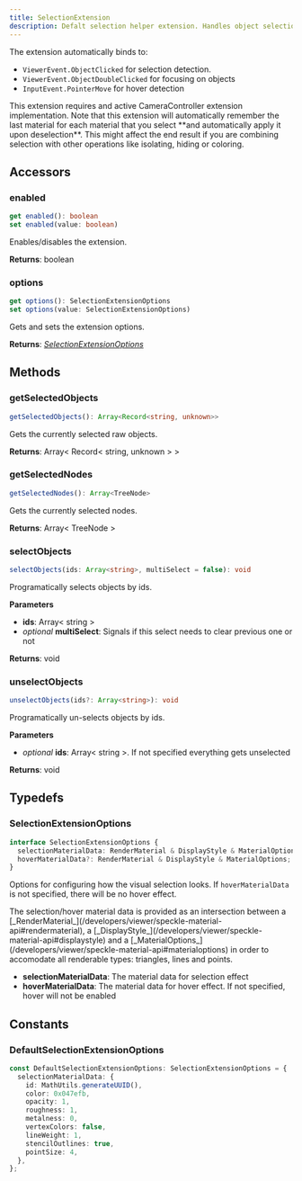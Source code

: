 ```yaml
---
title: SelectionExtension
description: Defalt selection helper extension. Handles object selection automatically, both visually and data wise. Optionally can highlight on hover.
---
```


The extension automatically binds to:

- `ViewerEvent.ObjectClicked` for selection detection.
- `ViewerEvent.ObjectDoubleClicked` for focusing on objects
- `InputEvent.PointerMove` for hover detection

<Warning>
  This extension requires and active CameraController extension implementation.
</Warning>

<Warning>
  Note that this extension will automatically remember the last material for
  each material that you select **and automatically apply it upon deselection**.
  This might affect the end result if you are combining selection with other
  operations like isolating, hiding or coloring.
</Warning>

## Accessors

### enabled

```typescript
get enabled(): boolean
set enabled(value: boolean)
```

Enables/disables the extension.

**Returns**: boolean

### options

```typescript
get options(): SelectionExtensionOptions
set options(value: SelectionExtensionOptions)
```

Gets and sets the extension options.

**Returns**: [_SelectionExtensionOptions_](/developers/viewer/extensions/selection-extension-api#selectionextensionoptions)

## Methods

### getSelectedObjects

```typescript
getSelectedObjects(): Array<Record<string, unknown>>
```

Gets the currently selected raw objects.

**Returns**: Array< Record< string, unknown > >

### getSelectedNodes

```typescript
getSelectedNodes(): Array<TreeNode>
```

Gets the currently selected nodes.

**Returns**: Array< TreeNode >

### selectObjects

```typescript
selectObjects(ids: Array<string>, multiSelect = false): void
```

Programatically selects objects by ids.

**Parameters**

- **ids**: Array< string >
- _optional_ **multiSelect**: Signals if this select needs to clear previous one or not

**Returns**: void

### unselectObjects

```typescript
unselectObjects(ids?: Array<string>): void
```

Programatically un-selects objects by ids.

**Parameters**

- _optional_ **ids**: Array< string >. If not specified everything gets unselected

**Returns**: void

## Typedefs

### SelectionExtensionOptions

```typescript
interface SelectionExtensionOptions {
  selectionMaterialData: RenderMaterial & DisplayStyle & MaterialOptions;
  hoverMaterialData?: RenderMaterial & DisplayStyle & MaterialOptions;
}
```

Options for configuring how the visual selection looks. If `hoverMaterialData` is not specified, there will be no hover effect.

<Tip>
  The selection/hover material data is provided as an intersection between a
  [_RenderMaterial_](/developers/viewer/speckle-material-api#rendermaterial),
  a [_DisplayStyle_](/developers/viewer/speckle-material-api#displaystyle)
  and a
  [_MaterialOptions_](/developers/viewer/speckle-material-api#materialoptions)
  in order to accomodate all renderable types: triangles, lines and points.
</Tip>

- **selectionMaterialData**: The material data for selection effect
- **hoverMaterialData**: The material data for hover effect. If not specified, hover will not be enabled

## Constants

### DefaultSelectionExtensionOptions

```typescript
const DefaultSelectionExtensionOptions: SelectionExtensionOptions = {
  selectionMaterialData: {
    id: MathUtils.generateUUID(),
    color: 0x047efb,
    opacity: 1,
    roughness: 1,
    metalness: 0,
    vertexColors: false,
    lineWeight: 1,
    stencilOutlines: true,
    pointSize: 4,
  },
};
```
